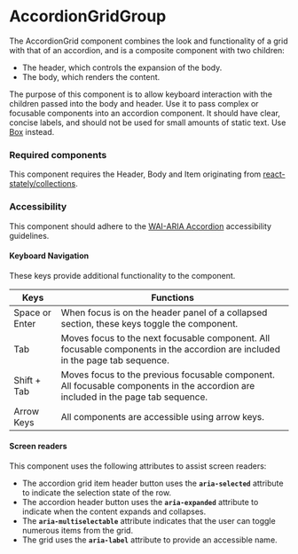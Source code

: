 
<Meta title="Components/AccordionGridGroup/AccordionGridGroup" />

# AccordionGridGroup

The AccordionGrid component combines the look and functionality of a grid with that of an accordion, and is a composite component with two children:
- The header, which controls the expansion of the body.
- The body, which renders the content.

The purpose of this component is to allow keyboard interaction with the children passed into the body and header. Use it to pass complex or focusable components into an accordion component. 
It should have clear, concise labels, and should not be used for small amounts of static text. Use [Box](./?path=/story/components-box--default) instead.

### Required components

This component requires the Header, Body and Item originating from [react-stately/collections](https://react-spectrum.adobe.com/react-stately/collections.html).

### Accessibility

This component should adhere to the [WAI-ARIA Accordion](https://www.w3.org/WAI/ARIA/apg/patterns/accordion/examples/accordion) accessibility guidelines.

#### Keyboard Navigation

These keys provide additional functionality to the component. 

| Keys | Functions |
| ---- | --------- |
| Space or Enter | When focus is on the header panel of a collapsed section, these keys toggle the component. |
| Tab | Moves focus to the next focusable component. All focusable components in the accordion are included in the page tab sequence.|
| Shift + Tab | Moves focus to the previous focusable component. All focusable components in the accordion are included in the page tab sequence. |
| Arrow Keys | All components are accessible using arrow keys. |

#### Screen readers

This component uses the following attributes to assist screen readers:

- The accordion grid item header button uses the **`aria-selected`** attribute to indicate the selection state of the row.
- The accordion header button uses the **`aria-expanded`** attribute to indicate when the content expands and collapses. 
- The **`aria-multiselectable`** attribute indicates that the user can toggle numerous items from the grid. 
- The grid uses the **`aria-label`** attribute to provide an accessible name.
